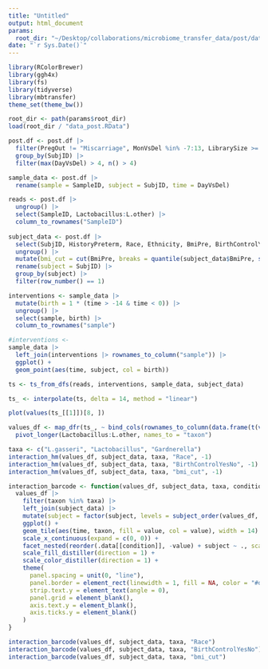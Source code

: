 ```yaml
---
title: "Untitled"
output: html_document
params:
  root_dir: "~/Desktop/collaborations/microbiome_transfer_data/post/data/"
date: "`r Sys.Date()`"
---
```


```r
library(RColorBrewer)
library(ggh4x)
library(fs)
library(tidyverse)
library(mbtransfer)
theme_set(theme_bw())
```

```r
root_dir <- path(params$root_dir)
load(root_dir / "data_post.RData")
```

```r
post.df <- post.df |>
  filter(PregOut != "Miscarriage", MonVsDel %in% -7:13, LibrarySize >= 4e4) |>
  group_by(SubjID) |>
  filter(max(DayVsDel) > 4, n() > 4)

sample_data <- post.df |>
  rename(sample = SampleID, subject = SubjID, time = DayVsDel)

reads <- post.df |>
  ungroup() |>
  select(SampleID, Lactobacillus:L.other) |>
  column_to_rownames("SampleID")
  
subject_data <- post.df |>
  select(SubjID, HistoryPreterm, Race, Ethnicity, BmiPre, BirthControlYesNo) |>
  ungroup() |>
  mutate(bmi_cut = cut(BmiPre, breaks = quantile(subject_data$BmiPre, seq(0, 1, length.out = 4)))) |>
  rename(subject = SubjID) |>
  group_by(subject) |>
  filter(row_number() == 1)
```

```r
interventions <- sample_data |>
  mutate(birth = 1 * (time > -14 & time < 0)) |>
  ungroup() |>
  select(sample, birth) |>
  column_to_rownames("sample")
```

```r
#interventions <- 
sample_data |>
  left_join(interventions |> rownames_to_column("sample")) |>
  ggplot() +
  geom_point(aes(time, subject, col = birth))
```

```r
ts <- ts_from_dfs(reads, interventions, sample_data, subject_data)
```

```r
ts_ <- interpolate(ts, delta = 14, method = "linear")
```

```r
plot(values(ts_[[1]])[8, ])
```


```r
values_df <- map_dfr(ts_, ~ bind_cols(rownames_to_column(data.frame(t(values(.))), "sample"), time = .@time), .id = "subject") |>
  pivot_longer(Lactobacillus:L.other, names_to = "taxon")
```

```r
taxa <- c("L.gasseri", "Lactobacillus", "Gardnerella")
interaction_hm(values_df, subject_data, taxa, "Race", -1)
interaction_hm(values_df, subject_data, taxa, "BirthControlYesNo", -1)
interaction_hm(values_df, subject_data, taxa, "bmi_cut", -1)
```

```r
interaction_barcode <- function(values_df, subject_data, taxa, condition) {
  values_df |>
    filter(taxon %in% taxa) |>
    left_join(subject_data) |>
    mutate(subject = factor(subject, levels = subject_order(values_df, taxa))) |>
    ggplot() +
    geom_tile(aes(time, taxon, fill = value, col = value), width = 14) +
    scale_x_continuous(expand = c(0, 0)) +
    facet_nested(reorder(.data[[condition]], -value) + subject ~ ., scales = "free", space = "free") +
    scale_fill_distiller(direction = 1) +
    scale_color_distiller(direction = 1) +
    theme(
      panel.spacing = unit(0, "line"),
      panel.border = element_rect(linewidth = 1, fill = NA, color = "#d3d3d3"),
      strip.text.y = element_text(angle = 0),
      panel.grid = element_blank(),
      axis.text.y = element_blank(),
      axis.ticks.y = element_blank()
    )
}
```

```r
interaction_barcode(values_df, subject_data, taxa, "Race")
interaction_barcode(values_df, subject_data, taxa, "BirthControlYesNo")
interaction_barcode(values_df, subject_data, taxa, "bmi_cut")
```



